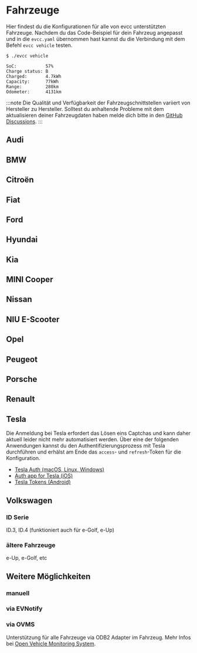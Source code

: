 
# Fahrzeuge

Hier findest du die Konfigurationen für alle von evcc unterstützten Fahrzeuge.
Nachdem du das Code-Beispiel für dein Fahrzeug angepasst und in die `evcc.yaml` übernommen hast kannst du die Verbindung mit dem Befehl `evcc vehicle` testen.

```
$ ./evcc vehicle

SoC:           57%
Charge status: B
Charged:       4.7kWh
Capacity:      77kWh
Range:         280km
Odometer:      4131km
```

:::note
Die Qualität und Verfügbarkeit der Fahrzeugschnittstellen variiert von Hersteller zu Hersteller. Solltest du anhaltende Probleme mit dem aktualisieren deiner Fahrzeugdaten haben melde dich bitte in den [GitHub Discussions](https://github.com/evcc-io/evcc/discussions).
:::

## Audi

<Config part="vehicles" file="audi" />

## BMW

<Config part="vehicles" file="bmw" />

## Citroën

<Config part="vehicles" file="citroen" />

## Fiat

<Config part="vehicles" file="fiat" />

## Ford

<Config part="vehicles" file="ford" />

## Hyundai

<Config part="vehicles" file="hyundai" />

## Kia

<Config part="vehicles" file="kia" />

## MINI Cooper

<Config part="vehicles" file="mini" />

## Nissan

<Config part="vehicles" file="nissan" />

## NIU E-Scooter

<Config part="vehicles" file="niu" />

## Opel

<Config part="vehicles" file="opel" />

## Peugeot

<Config part="vehicles" file="peugeot" />

## Porsche

<Config part="vehicles" file="porsche" />

## Renault

<Config part="vehicles" file="renault" />

## Tesla

Die Anmeldung bei Tesla erfordert das Lösen eins Captchas und kann daher aktuell leider nicht mehr automatisiert werden.
Über eine der folgenden Anwendungen kannst du den Authentifizierungsprozess mit Tesla durchführen und erhälst am Ende das `access`- und `refresh`-Token für die Konfiguration.

- [Tesla Auth (macOS, Linux, Windows)](https://github.com/adriankumpf/tesla_auth)
- [Auth app for Tesla (iOS)](https://apps.apple.com/us/app/auth-app-for-tesla/id1552058613#?platform=iphone)
- [Tesla Tokens (Android)](https://play.google.com/store/apps/details?id=net.leveugle.teslatokens)

<Config part="vehicles" file="tesla" />

## Volkswagen

### ID Serie

ID.3, ID.4 (funktioniert auch für e-Golf, e-Up)

<Config part="vehicles" file="id" />

### ältere Fahrzeuge

e-Up, e-Golf, etc

<Config part="vehicles" file="vw" />

## Weitere Möglichkeiten

### manuell

<Config part="vehicles" file="custom" />

### via EVNotify

<Config part="vehicles" file="custom-http-evnotify" />

### via OVMS

Unterstützung für alle Fahrzeuge via ODB2 Adapter im Fahrzeug. Mehr Infos bei [Open Vehicle Monitoring System](http://api.openvehicles.com).

<Config part="vehicles" file="ovms" />
